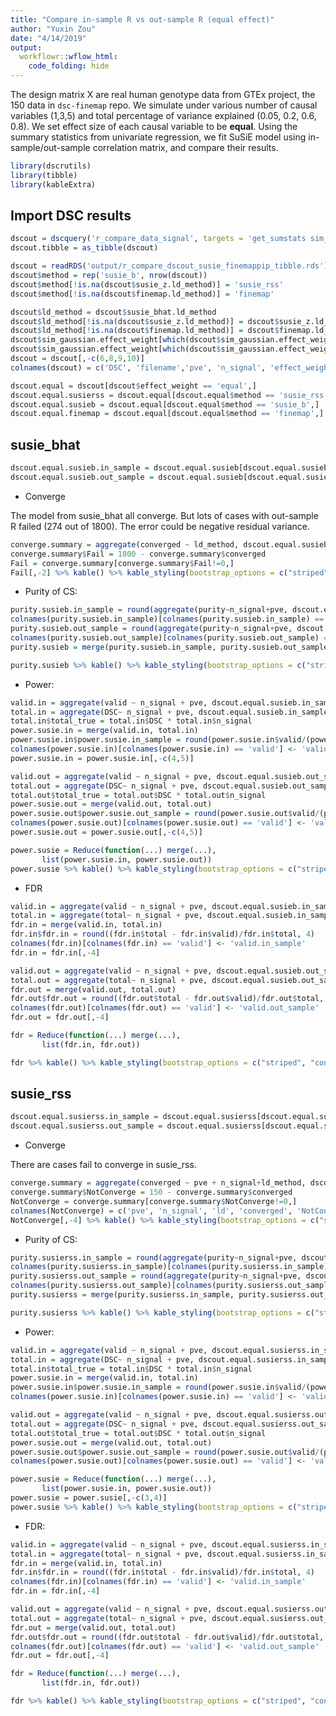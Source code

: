 ```yaml
---
title: "Compare in-sample R vs out-sample R (equal effect)"
author: "Yuxin Zou"
date: "4/14/2019"
output: 
  workflowr::wflow_html:
    code_folding: hide
---
```


The design matrix X are real human genotype data from GTEx project, the 150 data in `dsc-finemap` repo. We simulate under various number of causal variables (1,3,5) and total percentage of variance explained (0.05, 0.2, 0.6, 0.8). We set effect size of each causal variable to be **equal**. Using the summary statistics from univariate regression, we fit SuSiE model using in-sample/out-sample correlation matrix, and compare their results.


```r
library(dscrutils)
library(tibble)
library(kableExtra)
```

## Import DSC results

```r
dscout = dscquery('r_compare_data_signal', targets = 'get_sumstats sim_gaussian.pve sim_gaussian.n_signal sim_gaussian.effect_weight data.N_in susie_bhat.ld_method susie_z.ld_method finemap.ld_method score_susie.total score_susie.valid score_susie.size score_susie.purity score_susie.top score_susie.converged score_finemap.pip', omit.filenames = FALSE)
dscout.tibble = as_tibble(dscout)
```

```r
dscout = readRDS('output/r_compare_dscout_susie_finemappip_tibble.rds')
dscout$method = rep('susie_b', nrow(dscout))
dscout$method[!is.na(dscout$susie_z.ld_method)] = 'susie_rss'
dscout$method[!is.na(dscout$finemap.ld_method)] = 'finemap'

dscout$ld_method = dscout$susie_bhat.ld_method
dscout$ld_method[!is.na(dscout$susie_z.ld_method)] = dscout$susie_z.ld_method[!is.na(dscout$susie_z.ld_method)]
dscout$ld_method[!is.na(dscout$finemap.ld_method)] = dscout$finemap.ld_method[!is.na(dscout$finemap.ld_method)]
dscout$sim_gaussian.effect_weight[which(dscout$sim_gaussian.effect_weight == 'rep(1/n_signal, n_signal)')] = 'equal'
dscout$sim_gaussian.effect_weight[which(dscout$sim_gaussian.effect_weight != 'equal')] = 'notequal'
dscout = dscout[,-c(6,8,9,10)]
colnames(dscout) = c('DSC', 'filename','pve', 'n_signal', 'effect_weight', 'N_in', 'total', 'valid', 'size', 'purity', 'top', 'converged', 'pip', 'method', 'ld_method')
```

```r
dscout.equal = dscout[dscout$effect_weight == 'equal',]
dscout.equal.susierss = dscout.equal[dscout.equal$method == 'susie_rss',]
dscout.equal.susieb = dscout.equal[dscout.equal$method == 'susie_b',]
dscout.equal.finemap = dscout.equal[dscout.equal$method == 'finemap',]
```

## susie_bhat

```r
dscout.equal.susieb.in_sample = dscout.equal.susieb[dscout.equal.susieb$ld_method == 'in_sample',]
dscout.equal.susieb.out_sample = dscout.equal.susieb[dscout.equal.susieb$ld_method == 'out_sample',]
```

* Converge

The model from susie_bhat all converge. But lots of cases with out-sample R failed (274 out of 1800). The error could be negative residual variance. 
```r
converge.summary = aggregate(converged ~ ld_method, dscout.equal.susieb, sum)
converge.summary$Fail = 1800 - converge.summary$converged
Fail = converge.summary[converge.summary$Fail!=0,]
Fail[,-2] %>% kable() %>% kable_styling(bootstrap_options = c("striped", "condensed", "responsive"), full_width = F) 
```

* Purity of CS:

```r
purity.susieb.in_sample = round(aggregate(purity~n_signal+pve, dscout.equal.susieb.in_sample, mean), 3)
colnames(purity.susieb.in_sample)[colnames(purity.susieb.in_sample) == 'purity'] <- 'purity.in_sample'
purity.susieb.out_sample = round(aggregate(purity~n_signal+pve, dscout.equal.susieb.out_sample[!is.na(dscout.equal.susieb.out_sample$converged),], mean), 3)
colnames(purity.susieb.out_sample)[colnames(purity.susieb.out_sample) == 'purity'] <- 'purity.out_sample'
purity.susieb = merge(purity.susieb.in_sample, purity.susieb.out_sample)

purity.susieb %>% kable() %>% kable_styling(bootstrap_options = c("striped", "condensed", "responsive"), full_width = F) 
```

* Power:

```r
valid.in = aggregate(valid ~ n_signal + pve, dscout.equal.susieb.in_sample, sum)
total.in = aggregate(DSC~ n_signal + pve, dscout.equal.susieb.in_sample, length)
total.in$total_true = total.in$DSC * total.in$n_signal
power.susie.in = merge(valid.in, total.in)
power.susie.in$power.susie.in_sample = round(power.susie.in$valid/(power.susie.in$total_true), 3)
colnames(power.susie.in)[colnames(power.susie.in) == 'valid'] <- 'valid.in_sample'
power.susie.in = power.susie.in[,-c(4,5)]

valid.out = aggregate(valid ~ n_signal + pve, dscout.equal.susieb.out_sample[!is.na(dscout.equal.susieb.out_sample$converged),], sum)
total.out = aggregate(DSC~ n_signal + pve, dscout.equal.susieb.out_sample[!is.na(dscout.equal.susieb.out_sample$converged),], length)
total.out$total_true = total.out$DSC * total.out$n_signal
power.susie.out = merge(valid.out, total.out)
power.susie.out$power.susie.out_sample = round(power.susie.out$valid/(power.susie.out$total_true), 3)
colnames(power.susie.out)[colnames(power.susie.out) == 'valid'] <- 'valid.out_sample'
power.susie.out = power.susie.out[,-c(4,5)]

power.susie = Reduce(function(...) merge(...),
       list(power.susie.in, power.susie.out))
power.susie %>% kable() %>% kable_styling(bootstrap_options = c("striped", "condensed", "responsive","bordered"), full_width = F) %>% add_header_above(c(" ", " ","IN sample" = 2, "OUT sample" = 2)) %>% column_spec(c(4, 6), bold = T)
```

* FDR
```r
valid.in = aggregate(valid ~ n_signal + pve, dscout.equal.susieb.in_sample, sum)
total.in = aggregate(total~ n_signal + pve, dscout.equal.susieb.in_sample, sum)
fdr.in = merge(valid.in, total.in)
fdr.in$fdr.in = round((fdr.in$total - fdr.in$valid)/fdr.in$total, 4)
colnames(fdr.in)[colnames(fdr.in) == 'valid'] <- 'valid.in_sample'
fdr.in = fdr.in[,-4]

valid.out = aggregate(valid ~ n_signal + pve, dscout.equal.susieb.out_sample[!is.na(dscout.equal.susieb.out_sample$converged),], sum)
total.out = aggregate(total~ n_signal + pve, dscout.equal.susieb.out_sample[!is.na(dscout.equal.susieb.out_sample$converged),], sum)
fdr.out = merge(valid.out, total.out)
fdr.out$fdr.out = round((fdr.out$total - fdr.out$valid)/fdr.out$total, 4)
colnames(fdr.out)[colnames(fdr.out) == 'valid'] <- 'valid.out_sample'
fdr.out = fdr.out[,-4]

fdr = Reduce(function(...) merge(...),
       list(fdr.in, fdr.out))

fdr %>% kable() %>% kable_styling(bootstrap_options = c("striped", "condensed", "responsive","bordered"), full_width = F) %>% add_header_above(c(" ", " ", "IN sample" = 2, "OUT sample" = 2)) %>% column_spec(c(4,6), bold = T)
```

## susie_rss

```r
dscout.equal.susierss.in_sample = dscout.equal.susierss[dscout.equal.susierss$ld_method == 'in_sample',]
dscout.equal.susierss.out_sample = dscout.equal.susierss[dscout.equal.susierss$ld_method == 'out_sample',]
```

* Converge

There are cases fail to converge in susie_rss.
```r
converge.summary = aggregate(converged ~ pve + n_signal+ld_method, dscout.equal.susierss, sum)
converge.summary$NotConverge = 150 - converge.summary$converged
NotConverge = converge.summary[converge.summary$NotConverge!=0,]
colnames(NotConverge) = c('pve', 'n_signal', 'ld', 'converged', 'NotConverge(out of 150)')
NotConverge[,-4] %>% kable() %>% kable_styling(bootstrap_options = c("striped", "condensed", "responsive"), full_width = F) 
```

* Purity of CS:

```r
purity.susierss.in_sample = round(aggregate(purity~n_signal+pve, dscout.equal.susierss.in_sample[dscout.equal.susierss.in_sample$converged==1,], mean), 3)
colnames(purity.susierss.in_sample)[colnames(purity.susierss.in_sample) == 'purity'] <- 'purity.in_sample'
purity.susierss.out_sample = round(aggregate(purity~n_signal+pve, dscout.equal.susierss.out_sample[dscout.equal.susierss.out_sample$converged==1,], mean), 3)
colnames(purity.susierss.out_sample)[colnames(purity.susierss.out_sample) == 'purity'] <- 'purity.out_sample'
purity.susierss = merge(purity.susierss.in_sample, purity.susierss.out_sample)

purity.susierss %>% kable() %>% kable_styling(bootstrap_options = c("striped", "condensed", "responsive"), full_width = F) 
```

* Power:

```r
valid.in = aggregate(valid ~ n_signal + pve, dscout.equal.susierss.in_sample[dscout.equal.susierss.in_sample$converged==1,], sum)
total.in = aggregate(DSC~ n_signal + pve, dscout.equal.susierss.in_sample[dscout.equal.susierss.in_sample$converged==1,], length)
total.in$total_true = total.in$DSC * total.in$n_signal
power.susie.in = merge(valid.in, total.in)
power.susie.in$power.susie.in_sample = round(power.susie.in$valid/(power.susie.in$total_true), 3)
colnames(power.susie.in)[colnames(power.susie.in) == 'valid'] <- 'valid.in_sample'

valid.out = aggregate(valid ~ n_signal + pve, dscout.equal.susierss.out_sample[dscout.equal.susierss.out_sample$converged ==1,], sum)
total.out = aggregate(DSC~ n_signal + pve, dscout.equal.susierss.out_sample[dscout.equal.susierss.out_sample$converged ==1,], length)
total.out$total_true = total.out$DSC * total.out$n_signal
power.susie.out = merge(valid.out, total.out)
power.susie.out$power.susie.out_sample = round(power.susie.out$valid/(power.susie.out$total_true), 3)
colnames(power.susie.out)[colnames(power.susie.out) == 'valid'] <- 'valid.out_sample'

power.susie = Reduce(function(...) merge(...),
       list(power.susie.in, power.susie.out))
power.susie = power.susie[,-c(3,4)]
power.susie %>% kable() %>% kable_styling(bootstrap_options = c("striped", "condensed", "responsive","bordered"), full_width = F) %>% add_header_above(c(" ", " ","IN sample" = 2, "OUT sample" = 2)) %>% column_spec(c(4, 6), bold = T)
```

* FDR:

```r
valid.in = aggregate(valid ~ n_signal + pve, dscout.equal.susierss.in_sample[dscout.equal.susierss.in_sample$converged==1,], sum)
total.in = aggregate(total~ n_signal + pve, dscout.equal.susierss.in_sample[dscout.equal.susierss.in_sample$converged==1,], sum)
fdr.in = merge(valid.in, total.in)
fdr.in$fdr.in = round((fdr.in$total - fdr.in$valid)/fdr.in$total, 4)
colnames(fdr.in)[colnames(fdr.in) == 'valid'] <- 'valid.in_sample'
fdr.in = fdr.in[,-4]

valid.out = aggregate(valid ~ n_signal + pve, dscout.equal.susierss.out_sample[dscout.equal.susierss.out_sample$converged==1,], sum)
total.out = aggregate(total~ n_signal + pve, dscout.equal.susierss.out_sample[dscout.equal.susierss.out_sample$converged==1,], sum)
fdr.out = merge(valid.out, total.out)
fdr.out$fdr.out = round((fdr.out$total - fdr.out$valid)/fdr.out$total, 4)
colnames(fdr.out)[colnames(fdr.out) == 'valid'] <- 'valid.out_sample'
fdr.out = fdr.out[,-4]

fdr = Reduce(function(...) merge(...),
       list(fdr.in, fdr.out))

fdr %>% kable() %>% kable_styling(bootstrap_options = c("striped", "condensed", "responsive","bordered"), full_width = F) %>% add_header_above(c(" ", " ", "IN sample" = 2, "OUT sample" = 2)) %>% column_spec(c(4,6), bold = T)
```

